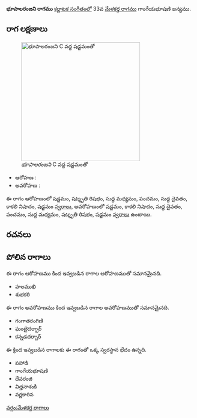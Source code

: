 {{Infobox ragam
	| name          	= భూపాలరంజని
	| synonym	    	= 
	| mela          	= 
	| chakra        	= 
	| janaka        	= 
	| type          	= షడవ
	| arohanam      	= {{svaraC|S|R3|M1|P|D1|N3|S'}} 
	| avarohanam    	= {{svaraC|S'|N3|D1|P|M1|R3|S}}
	| jeeva         	=
	| chhaya        	=
	| nyasa         	=
	| vishesha      	= 
	| equivalent  		= 
}}
{{కర్ణాటక సంగీత రాగాలు}}
'''భూపాలరంజని రాగము''' [[కర్ణాటక సంగీతం]]లో 33వ [[మేళకర్త రాగము]] గాంగేయభూషణి జన్యము. 


==రాగ లక్షణాలు==
[[Image:bhupalaranjani_kb2wiki.png|thumb|right|316px|''భూపాలరంజని'' C వద్ద షడ్జమంతో]]

* ఆరోహణ : {{svaraC|S|R3|M1|P|D1|N3|S'}} 
* అవరోహణ : {{svaraC|S'|N3|D1|P|M1|R3|S}}

ఈ రాగం ఆరోహణంలో షడ్జమం, షట్శృతి రిషభం, సుద్ద మధ్యమం, పంచమం, సుద్ద దైవతం, కాకలి  నిషాదం, షడ్జమం [[స్వరాలు]], అవరోహణంలో షడ్జమం, కాకలి  నిషాదం, సుద్ద దైవతం, పంచమం, సుద్ద మధ్యమం, షట్శృతి రిషభం, షడ్జమం [[స్వరాలు]] ఉంటాయి.

==రచనలు==



==పోలిన రాగాలు==
ఈ రాగం ఆరోహణము కింద ఇవ్వబడిన రాగాల ఆరోహణముతో సమానమైనది.
* హలముఖి
* శుభకరి

ఈ రాగం అవరోహణము కింద ఇవ్వబడిన రాగాల అవరోహణముతో సమానమైనది.
* గంగాతరంగిణి
* ఘంటైదర్బార్
* కన్నడదర్బార్

ఈ క్రింద ఇవ్వబడిన రాగాలకు ఈ రాగంతో ఒక్క స్వరస్థాన భేదం ఉన్నది.
* పహాడి
* గాంగేయభూషణి
* దేవరంజి
* విత్తనాశంకి
* వర్ణకారిన



[[వర్గం:మేళకర్త రాగాలు]]